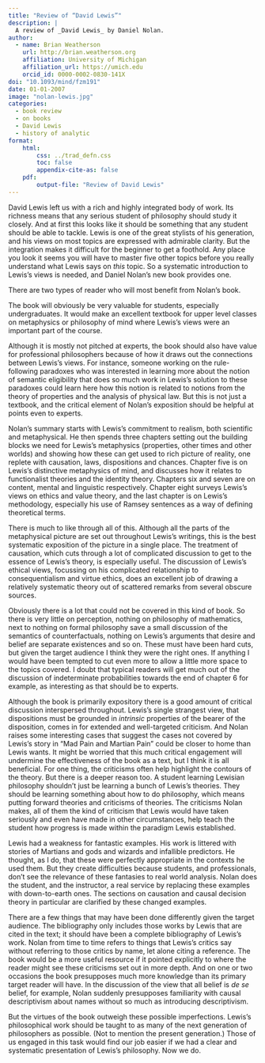 ```yaml
---
title: "Review of “David Lewis”"
description: |
  A review of _David Lewis_ by Daniel Nolan.
author:
  - name: Brian Weatherson 
    url: http://brian.weatherson.org
    affiliation: University of Michigan
    affiliation_url: https://umich.edu
    orcid_id: 0000-0002-0830-141X
doi: "10.1093/mind/fzm191"
date: 01-01-2007
image: "nolan-lewis.jpg"
categories:
  - book review
  - on books
  - David Lewis
  - history of analytic
format:
    html:
        css: ../trad_defn.css
        toc: false
        appendix-cite-as: false
    pdf:
        output-file: "Review of David Lewis"
---
```


David Lewis left us with a rich and highly integrated body of work. Its richness means that any serious student of philosophy should study it closely. And at first this looks like it should be something that any student should be able to tackle. Lewis is one of the great stylists of his generation, and his views on most topics are expressed with admirable clarity. But the integration makes it difficult for the beginner to get a foothold. Any place you look it seems you will have to master five other topics before you really understand what Lewis says on _this_ topic. So a systematic introduction to Lewis’s views is needed, and Daniel Nolan’s new book provides one.

There are two types of reader who will most benefit from Nolan’s book.

The book will obviously be very valuable for students, especially undergraduates. It would make an excellent textbook for upper level classes on metaphysics or philosophy of mind where Lewis’s views were an important part of the course.

Although it is mostly not pitched at experts, the book should also have value for professional philosophers because of how it draws out the connections between Lewis’s views. For instance, someone working on the rule-following paradoxes who was interested in learning more about the notion of semantic eligibility that does so much work in Lewis’s solution to these paradoxes could learn here how this notion is related to notions from the theory of properties and the analysis of physical law. But this is not just a textbook, and the critical element of Nolan’s exposition should be helpful at points even to experts.

Nolan’s summary starts with Lewis’s commitment to realism, both scientific and metaphysical. He then spends three chapters setting out the building blocks we need for Lewis’s metaphysics (properties, other times and other worlds) and showing how these can get used to rich picture of reality, one replete with causation, laws, dispositions and chances. Chapter five is on Lewis’s distinctive metaphysics of mind, and discusses how it relates to functionalist theories and the identity theory. Chapters six and seven are on content, mental and linguistic respectively. Chapter eight surveys Lewis’s views on ethics and value theory, and the last chapter is on Lewis’s methodology, especially his use of Ramsey sentences as a way of defining theoretical terms.

There is much to like through all of this. Although all the parts of the metaphysical picture are set out throughout Lewis’s writings, this is the best systematic exposition of the picture in a single place. The treatment of causation, which cuts through a lot of complicated discussion to get to the essence of Lewis’s theory, is especially useful. The discussion of Lewis’s ethical views, focussing on his complicated relationship to consequentialism and virtue ethics, does an excellent job of drawing a relatively systematic theory out of scattered remarks from several obscure sources.

Obviously there is a lot that could not be covered in this kind of book. So there is very little on perception, nothing on philosophy of mathematics, next to nothing on formal philosophy save a small discussion of the semantics of counterfactuals, nothing on Lewis’s arguments that desire and belief are separate existences and so on. These must have been hard cuts, but given the target audience I think they were the right ones. If anything I would have been tempted to cut even more to allow a little more space to the topics covered. I doubt that typical readers will get much out of the discussion of indeterminate probabilities towards the end of chapter 6 for example, as interesting as that should be to experts.

Although the book is primarily expository there is a good amount of critical discussion interspersed throughout. Lewis’s single strangest view, that dispositions must be grounded in _intrinsic_ properties of the bearer of the disposition, comes in for extended and well-targeted criticism. And Nolan raises some interesting cases that suggest the cases not covered by Lewis’s story in “Mad Pain and Martian Pain” could be closer to home than Lewis wants. It might be worried that this much critical engagement will undermine the effectiveness of the book as a text, but I think it is all beneficial. For one thing, the criticisms often help highlight the contours of the theory. But there is a deeper reason too. A student learning Lewisian philosophy shouldn’t just be learning a bunch of Lewis’s theories. They should be learning something about how to do philosophy, which means putting forward theories and criticisms of theories. The criticisms Nolan makes, all of them the kind of criticism that Lewis would have taken seriously and even have made in other circumstances, help teach the student how progress is made within the paradigm Lewis established.

Lewis had a weakness for fantastic examples. His work is littered with stories of Martians and gods and wizards and infallible predictors. He thought, as I do, that these were perfectly appropriate in the contexts he used them. But they create difficulties because students, and professionals, don't see the relevance of these fantasies to real world analysis. Nolan does the student, and the instructor, a real service by replacing these examples with down-to-earth ones. The sections on causation and causal decision theory in particular are clarified by these changed examples.

There are a few things that may have been done differently given the target audience. The bibliography only includes those works by Lewis that are cited in the text; it should have been a complete bibliography of Lewis’s work. Nolan from time to time refers to things that Lewis’s critics say without referring to those critics by name, let alone citing a reference. The book would be a more useful resource if it pointed explicitly to where the reader might see these criticisms set out in more depth. And on one or two occasions the book presupposes much more knowledge than its primary target reader will have. In the discussion of the view that all belief is _de se_ belief, for example, Nolan suddenly presupposes familiarity with causal descriptivism about names without so much as introducing descriptivism.
	
But the virtues of the book outweigh these possible imperfections. Lewis’s philosophical work should be taught to as many of the next generation of philosophers as possible. (Not to mention the present generation.) Those of us engaged in this task would find our job easier if we had a clear and systematic presentation of Lewis’s philosophy. Now we do. 
